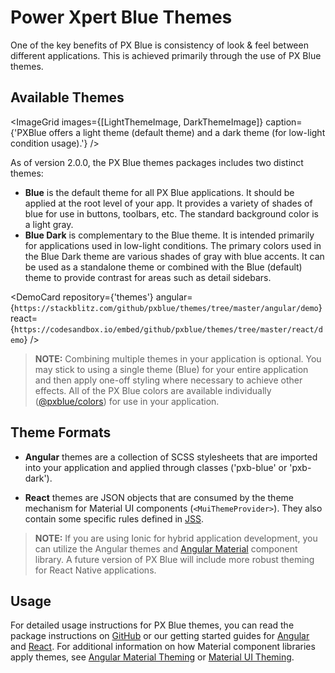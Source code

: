 
# Power Xpert Blue Themes

One of the key benefits of PX Blue is consistency of look & feel between different applications. This is achieved primarily through the use of PX Blue themes.

## Available Themes

<ImageGrid
    images={[LightThemeImage, DarkThemeImage]}
    caption={'PXBlue offers a light theme (default theme) and a dark theme (for low-light condition usage).'}
/>

As of version 2.0.0, the PX Blue themes packages includes two distinct themes:

-   **Blue** is the default theme for all PX Blue applications. It should be applied at the root level of your app. It provides a variety of shades of blue for use in buttons, toolbars, etc. The standard background color is a light gray.
-   **Blue Dark** is complementary to the Blue theme. It is intended primarily for applications used in low-light conditions. The primary colors used in the Blue Dark theme are various shades of gray with blue accents. It can be used as a standalone theme or combined with the Blue (default) theme to provide contrast for areas such as detail sidebars.

<DemoCard repository={'themes'} 
    angular={`https://stackblitz.com/github/pxblue/themes/tree/master/angular/demo`}
    react={`https://codesandbox.io/embed/github/pxblue/themes/tree/master/react/demo`}
/>

> **NOTE:** Combining multiple themes in your application is optional. You may stick to using a single theme (Blue) for your entire application and then apply one-off styling where necessary to achieve other effects. All of the PX Blue colors are available individually ([@pxblue/colors](https://www.npmjs.com/package/@pxblue/colors)) for use in your application.

## Theme Formats

-   **Angular** themes are a collection of SCSS stylesheets that are imported into your application and applied through classes ('pxb-blue' or 'pxb-dark').

-   **React** themes are JSON objects that are consumed by the theme mechanism for Material UI components (`<MuiThemeProvider>`). They also contain some specific rules defined in [JSS](https://material-ui.com/customization/css-in-js/).

> **NOTE:** If you are using Ionic for hybrid application development, you can utilize the Angular themes and [Angular Material](https://material.angular.io/components/categories) component library. A future version of PX Blue will include more robust theming for React Native applications.

## Usage

For detailed usage instructions for PX Blue themes, you can read the package instructions on [GitHub](https://github.com/pxblue/themes#px-blue-themes-for-eaton-applications) or our getting started guides for [Angular](/development/frameworks-web/angular) and [React](/development/frameworks-web/react). For additional information on how Material component libraries apply themes, see [Angular Material Theming](https://material.angular.io/guide/theming) or [Material UI Theming](https://material-ui.com/customization/themes/).
